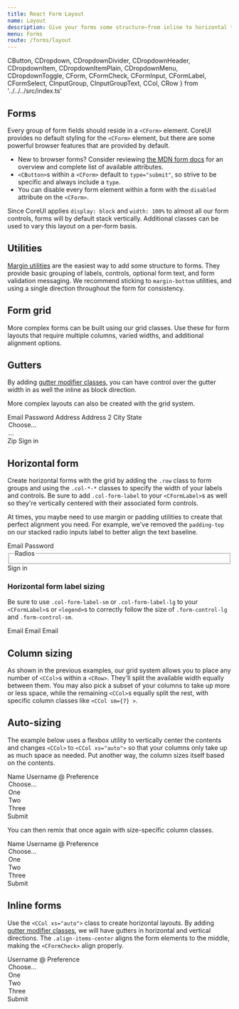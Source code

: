 ```yaml
---
title: React Form Layout
name: Layout
description: Give your forms some structure—from inline to horizontal to custom grid implementations—with our form layout options.
menu: Forms
route: /forms/layout
---
```



  CButton,
  CDropdown,
  CDropdownDivider,
  CDropdownHeader,
  CDropdownItem,
  CDropdownItemPlain,
  CDropdownMenu,
  CDropdownToggle,
  CForm,
  CFormCheck,
  CFormInput,
  CFormLabel,
  CFormSelect,
  CInputGroup,
  CInputGroupText,
  CCol,
  CRow 
} from '../../../src/index.ts'

## Forms

Every group of form fields should reside in a `<CForm>` element. CoreUI provides no default styling for the `<CForm>` element, but there are some powerful browser features that are provided by default.

- New to browser forms? Consider reviewing [the MDN form docs](https://developer.mozilla.org/en-US/docs/Web/HTML/Element/form) for an overview and complete list of available attributes.
- `<CButton>`s within a `<CForm>` default to `type="submit"`, so strive to be specific and always include a `type`.
- You can disable every form element within a form with the `disabled` attribute on the `<CForm>`.

Since CoreUI applies `display: block` and `width: 100%` to almost all our form controls, forms will by default stack vertically. Additional classes can be used to vary this layout on a per-form basis.

## Utilities

[Margin utilities](https://coreui.io/docs/utilities/spacing/) are the easiest way to add some structure to forms. They provide basic grouping of labels, controls, optional form text, and form validation messaging. We recommend sticking to `margin-bottom` utilities, and using a single direction throughout the form for consistency.

## Form grid

More complex forms can be built using our grid classes. Use these for form layouts that require multiple columns, varied widths, and additional alignment options.

<Playground>
  <CRow>
    <CCol xs>
      <CFormInput placeholder="First name" aria-label="First name"/>
    </CCol>
    <CCol xs>
      <CFormInput placeholder="Last name" aria-label="Last name"/>
    </CCol>
  </CRow>
</Playground>

## Gutters

By adding [gutter modifier classes](https://coreui.io/docs/layout/gutters/), you can have control over the gutter width in as well the inline as block direction.

<Playground>
<CRow className="g-3">
  <CCol xs>
    <CFormInput placeholder="First name" aria-label="First name"/>
  </CCol>
  <CCol xs>
    <CFormInput placeholder="Last name" aria-label="Last name"/>
  </CCol>
</CRow>
</Playground>

More complex layouts can also be created with the grid system.

<Playground>
<CForm className="row g-3">
  <CCol md={6}>
    <CFormLabel htmlFor="inputEmail4">Email</CFormLabel>
    <CFormInput type="email" id="inputEmail4"/>
  </CCol>
  <CCol md={6}>
    <CFormLabel htmlFor="inputPassword4">Password</CFormLabel>
    <CFormInput type="password" id="inputPassword4"/>
  </CCol>
  <CCol xs={12}>
    <CFormLabel htmlFor="inputAddress">Address</CFormLabel>
    <CFormInput id="inputAddress" placeholder="1234 Main St"/>
  </CCol>
  <CCol xs={12}>
    <CFormLabel htmlFor="inputAddress2">Address 2</CFormLabel>
    <CFormInput id="inputAddress2" placeholder="Apartment, studio, or floor"/>
  </CCol>
  <CCol md={6}>
    <CFormLabel htmlFor="inputCity">City</CFormLabel>
    <CFormInput id="inputCity"/>
  </CCol>
  <CCol md={4}>
    <CFormLabel htmlFor="inputState">State</CFormLabel>
    <CFormSelect id="inputState">
      <option>Choose...</option>
      <option>...</option>
    </CFormSelect>
  </CCol>
  <CCol md={2}>
    <CFormLabel htmlFor="inputZip">Zip</CFormLabel>
    <CFormInput id="inputZip"/>
  </CCol>
  <CCol xs={12}>
    <CFormCheck type="checkbox" id="gridCheck" label="Check me out"/>
  </CCol>
  <CCol xs={12}>
    <CButton type="submit">Sign in</CButton>
  </CCol>
</CForm>
</Playground>

## Horizontal form

Create horizontal forms with the grid by adding the `.row` class to form groups and using the `.col-*-*` classes to specify the width of your labels and controls. Be sure to add `.col-form-label` to your `<CFormLabel>`s as well so they're vertically centered with their associated form controls.

At times, you maybe need to use margin or padding utilities to create that perfect alignment you need. For example, we've removed the `padding-top` on our stacked radio inputs label to better align the text baseline.

<Playground>
<CForm>
  <CRow className="mb-3">
    <CFormLabel htmlFor="inputEmail3" className="col-sm-2 col-form-label">Email</CFormLabel>
    <CCol sm={10} >
      <CFormInput type="email" id="inputEmail3"/>
    </CCol>
  </CRow>
  <CRow className="mb-3">
    <CFormLabel htmlFor="inputPassword3" className="col-sm-2 col-form-label">Password</CFormLabel>
    <CCol sm={10} >
      <CFormInput type="password" id="inputPassword3"/>
    </CCol>
  </CRow>
  <fieldset className="row mb-3">
    <legend className="col-form-label col-sm-2 pt-0">Radios</legend>
    <CCol sm={10} >
      <CFormCheck type="radio" name="gridRadios" id="gridRadios1" value="option1" label="First radio" defaultChecked/>
      <CFormCheck type="radio" name="gridRadios" id="gridRadios2" value="option2" label="Second radio"/>
      <CFormCheck type="radio" name="gridRadios" id="gridRadios3" value="option3" label="Third disabled radio" disabled/>
    </CCol>
  </fieldset>
  <CRow className="mb-3">
    <div className="col-sm-10 offset-sm-2">
      <CFormCheck type="checkbox" id="gridCheck1" label="Example checkbox"/>
    </div>
  </CRow>
  <CButton type="submit">Sign in</CButton>
</CForm>
</Playground>

### Horizontal form label sizing

Be sure to use `.col-form-label-sm` or `.col-form-label-lg` to your `<CFormLabel>`s or `<legend>`s to correctly follow the size of `.form-control-lg` and `.form-control-sm`.

<Playground>
<CRow className="mb-3">
  <CFormLabel htmlFor="colFormLabelSm" className="col-sm-2 col-form-label col-form-label-sm">Email</CFormLabel>
  <CCol sm={10} >
    <CFormInput type="email" className="form-control form-control-sm" id="colFormLabelSm" placeholder="col-form-label-sm"/>
  </CCol>
</CRow>
<CRow className="mb-3">
  <CFormLabel htmlFor="colFormLabel" className="col-sm-2 col-form-label">Email</CFormLabel>
  <CCol sm={10} >
    <CFormInput type="email" id="colFormLabel" placeholder="col-form-label"/>
  </CCol>
</CRow>
<CRow>
  <CFormLabel htmlFor="colFormLabelLg" className="col-sm-2 col-form-label col-form-label-lg">Email</CFormLabel>
  <CCol sm={10} >
    <CFormInput type="email" className="form-control form-control-lg" id="colFormLabelLg" placeholder="col-form-label-lg"/>
  </CCol>
</CRow>
</Playground>

## Column sizing

As shown in the previous examples, our grid system allows you to place any number of `<CCol>`s within a `<CRow>`. They'll split the available width equally between them. You may also pick a subset of your columns to take up more or less space, while the remaining `<CCol>`s equally split the rest, with specific column classes like `<CCol sm={7} >`.

<Playground>
<CRow className="g-3">
  <CCol sm={7} >
    <CFormInput placeholder="City" aria-label="City"/>
  </CCol>
  <CCol sm>
    <CFormInput placeholder="State" aria-label="State"/>
  </CCol>
  <CCol sm>
    <CFormInput placeholder="Zip" aria-label="Zip"/>
  </CCol>
</CRow>
</Playground>

## Auto-sizing

The example below uses a flexbox utility to vertically center the contents and changes `<CCol>` to `<CCol xs="auto">` so that your columns only take up as much space as needed. Put another way, the column sizes itself based on the contents.

<Playground>
<CForm className="row gy-2 gx-3 align-items-center">
  <CCol xs="auto">
    <CFormLabel className="visually-hidden" htmlFor="autoSizingInput">Name</CFormLabel>
    <CFormInput id="autoSizingInput" placeholder="Jane Doe"/>
  </CCol>
  <CCol xs="auto">
    <CFormLabel className="visually-hidden" htmlFor="autoSizingInputGroup">Username</CFormLabel>
    <CInputGroup>
      <CInputGroupText>@</CInputGroupText>
      <CFormInput id="autoSizingInputGroup" placeholder="Username"/>
    </CInputGroup>
  </CCol>
  <CCol xs="auto">
    <CFormLabel className="visually-hidden" htmlFor="autoSizingSelect">Preference</CFormLabel>
    <CFormSelect id="autoSizingSelect">
      <option>Choose...</option>
      <option value="1">One</option>
      <option value="2">Two</option>
      <option value="3">Three</option>
    </CFormSelect>
  </CCol>
  <CCol xs="auto">
    <CFormCheck type="checkbox" id="autoSizingCheck" label="Remember me"/>
  </CCol>
  <CCol xs="auto">
    <CButton type="submit">Submit</CButton>
  </CCol>
</CForm>
</Playground>

You can then remix that once again with size-specific column classes.

<Playground>
<CForm className="row gx-3 gy-2 align-items-center">
  <CCol sm={3} >
    <CFormLabel className="visually-hidden" htmlFor="specificSizeInputName">Name</CFormLabel>
    <CFormInput id="specificSizeInputName" placeholder="Jane Doe"/>
  </CCol>
  <CCol sm={3} >
    <CFormLabel className="visually-hidden" htmlFor="specificSizeInputGroupUsername">Username</CFormLabel>
    <CInputGroup>
      <CInputGroupText>@</CInputGroupText>
      <CFormInput id="specificSizeInputGroupUsername" placeholder="Username"/>
    </CInputGroup>
  </CCol>
  <CCol sm={3} >
    <CFormLabel className="visually-hidden" htmlFor="specificSizeSelect">Preference</CFormLabel>
    <CFormSelect id="specificSizeSelect">
      <option>Choose...</option>
      <option value="1">One</option>
      <option value="2">Two</option>
      <option value="3">Three</option>
    </CFormSelect>
  </CCol>
  <CCol xs="auto">
    <CFormCheck type="checkbox" id="autoSizingCheck2" label="Remember me"/>
  </CCol>
  <CCol xs="auto">
    <CButton type="submit">Submit</CButton>
  </CCol>
</CForm>
</Playground>

## Inline forms

Use the `<CCol xs="auto">` class to create horizontal layouts. By adding [gutter modifier classes](https://coreui.io/docs/layout/gutters/), we will have gutters in horizontal and vertical directions. The `.align-items-center` aligns the form elements to the middle, making the `<CFormCheck>` align properly.

<Playground>
<CForm className="row row-cols-lg-auto g-3 align-items-center">
  <CCol xs={12}>
    <CFormLabel className="visually-hidden" htmlFor="inlineFormInputGroupUsername">Username</CFormLabel>
    <CInputGroup>
      <CInputGroupText>@</CInputGroupText>
      <CFormInput id="inlineFormInputGroupUsername" placeholder="Username"/>
    </CInputGroup>
  </CCol>

  <CCol xs={12}>
    <CFormLabel className="visually-hidden" htmlFor="inlineFormSelectPref">Preference</CFormLabel>
    <CFormSelect id="inlineFormSelectPref">
      <option>Choose...</option>
      <option value="1">One</option>
      <option value="2">Two</option>
      <option value="3">Three</option>
    </CFormSelect>
  </CCol>

  <CCol xs={12}>
    <CFormCheck type="checkbox" id="inlineFormCheck" label="Remember me"/>
  </CCol>

  <CCol xs={12}>
    <CButton type="submit">Submit</CButton>
  </CCol>
</CForm>
</Playground>
